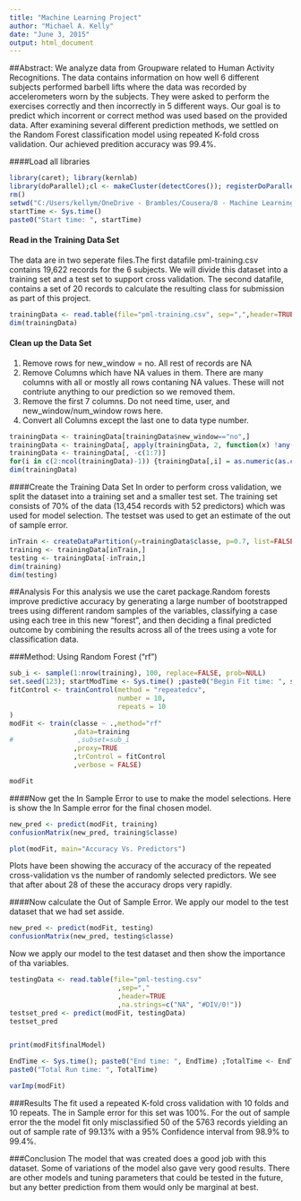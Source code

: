 ```yaml
---
title: "Machine Learning Project"
author: "Michael A. Kelly"
date: "June 3, 2015"
output: html_document
---
```


##Abstract:
We analyze data from Groupware related to Human Activity Recognitions. The data contains information on how well 6 different subjects performed barbell lifts where the data was recorded by accelerometers worn by the subjects. They were asked to perform the exercises correctly and then incorrectly in 5 different ways. Our goal is to predict which incorrent or correct method was used based on the provided data. After examining several different prediction methods, we settled on the Random Forest classification model using repeated K-fold cross validation. Our achieved predition accuracy was 99.4%.

####Load all libraries
```r
library(caret); library(kernlab)
library(doParallel);cl <- makeCluster(detectCores()); registerDoParallel(cl)
rm()
setwd("C:/Users/kellym/OneDrive - Brambles/Cousera/8 - Machine Learning/Project Folder")
startTime <- Sys.time()
paste0("Start time: ", startTime)
```

#### Read in the Training Data Set
The data are in two seperate files.The first datafile pml-training.csv contains
19,622 records for the 6 subjects. We will divide this dataset into a training
set and a test set to support cross validation. The second datafile, contains
a set of 20 records to calculate the resulting class for submission as part of
this project.
```r

trainingData <- read.table(file="pml-training.csv", sep=",",header=TRUE, na.strings=c("NA", "#DIV/0!"))
dim(trainingData)
```

#### Clean up the Data Set 

1. Remove rows for new_window = no. All rest of records are NA
2. Remove Columns which have NA values in them. There are many columns with all or mostly all rows contaning NA values. These will not contriute anything to our prediction so we removed them.
3. Remove the first 7 columns. Do not need time, user, and new_window/num_window rows here.
4. Convert all Columns except the last one to data type number.
```r
trainingData <- trainingData[trainingData$new_window=="no",]
trainingData <- trainingData[, apply(trainingData, 2, function(x) !any(is.na(x)))]
trainingData <- trainingData[, -c(1:7)] 
for(i in c(2:ncol(trainingData)-1)) {trainingData[,i] = as.numeric(as.character(trainingData[,i]))}
dim(trainingData)
```

####Create the Training Data Set
In order to perform cross validation, we split the dataset into a training set and a smaller test set. The training set consists of 70% of the data (13,454 records with 52 predictors) which was used for model selection. The testset was used to get an estimate of the out of sample error. 
```r
inTrain <- createDataPartition(y=trainingData$classe, p=0.7, list=FALSE)
training <- trainingData[inTrain,]
testing <- trainingData[-inTrain,]
dim(training)
dim(testing)

```
##Analysis
For this analysis we use the caret package.Random forests improve predictive accuracy by generating a large number of bootstrapped trees  using different random samples of the variables, classifying a case using each tree in this new "forest", and then deciding a final predicted outcome by combining the results across all of the trees using a vote for classification data.

###Method: Using Random Forest ("rf")
```r
sub_i <- sample(1:nrow(training), 100, replace=FALSE, prob=NULL)
set.seed(123); startModTime <- Sys.time() ;paste0("Begin Fit time: ", startModTime)
fitControl <- trainControl(method = "repeatedcv",
                           number = 10,
                           repeats = 10
)
modFit <- train(classe ~ .,method="rf"
                ,data=training
#                ,subset=sub_i
                ,proxy=TRUE
                ,trControl = fitControl
                ,verbose = FALSE)

modFit
```

####Now get the In Sample Error to use to make the model selections.
Here is show the In Sample error for the final chosen model.
```r
new_pred <- predict(modFit, training)
confusionMatrix(new_pred, training$classe)

plot(modFit, main="Accuracy Vs. Predictors")
```
Plots have been showing the accuracy of the accuracy of the repeated cross-validation vs the number of randomly selected predictors. We see that after about 28 of these the accuracy drops very rapidly. 

####Now calculate the Out of Sample Error.
We apply our model to the test dataset that we had set asside.
```r
new_pred <- predict(modFit, testing)
confusionMatrix(new_pred, testing$classe)
```

Now we apply our model to the test dataset and then show the importance of tha variables.
```r
testingData <- read.table(file="pml-testing.csv"
                           ,sep=","
                           ,header=TRUE
                           ,na.strings=c("NA", "#DIV/0!"))
testset_pred <- predict(modFit, testingData)
testset_pred


print(modFit$finalModel)

EndTime <- Sys.time(); paste0("End time: ", EndTime) ;TotalTime <- EndTime - startTime
paste0("Total Run time: ", TotalTime)

varImp(modFit)
```
###Results
The fit used a repeated K-fold cross validation with 10 folds and 10 repeats.
The in Sample error for this set was 100%. For the out of sample error the 
the model fit only misclassified 50 of the 5763 records yielding an out of sample rate of 99.13% with a 95% Confidence interval from 98.9% to 99.4%.

###Conclusion
The model that was created does a good job with this dataset. Some of
variations of the model also gave very good results. There are other models
and tuning parameters that could be tested in the future, but any better
prediction from them would only be marginal at best.
